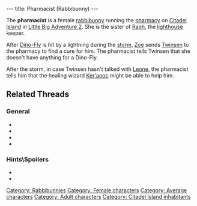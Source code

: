 ---
title: Pharmacist (Rabbibunny)
---

{{Character|
Name=The Pharmacist|
Image=Pharmacist.JPG|
Race=[[Rabbibunny]]|
Gender=Female|
Size=Medium|
Age=Adult}}

The '''pharmacist''' is a female [[rabbibunny]] running the [[pharmacy]] on [[Citadel Island]] in [[Little Big Adventure 2]]. She is the sister of [[Raph]], the [[lighthouse]] keeper.

After [[Dino-Fly]] is hit by a lightning during the [[storm]], [[Zoe]] sends [[Twinsen]] to the pharmacy to find a cure for him. The pharmacist tells Twinsen that she doesn't have anything for a Dino-Fly.

After the storm, in case Twinsen hasn't talked with [[Leone]], the pharmacist tells him that the healing wizard [[Ker'aooc]] might be able to help him.

== Related Threads ==
=== General ===
* {{thread|id=4091|title=Quote #340, from Little Big Adventure 2\Twinsen's Odyssey}}
* {{thread|id=3650|title=Twinsen is having an affair?}}
* {{thread|id=3121|title=Another quotes from LBA...}}
* {{thread|id=155|title=Twinsun - a happy jolly place? I THINK NOT}}

=== Hints\Spoilers ===
* {{thread|id=3937|title=LBA2: quetch and Pharmacist}}
* {{thread|id=1413|title=Unsolved mysteries}}


[[Category: Rabbibunnies]]
[[Category: Female characters]]
[[Category: Average characters]]
[[Category: Adult characters]]
[[Category: Citadel Island inhabitants]]